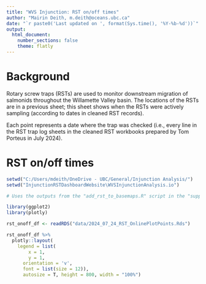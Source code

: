 ```yaml
---
title: "WVS Injunction: RST on/off times"
author: "Mairin Deith, m.deith@oceans.ubc.ca"
date: "`r paste0('Last updated on ', format(Sys.time(), '%Y-%b-%d'))`"
output:
  html_document:
    number_sections: false
    theme: flatly
---
```


# Background 

Rotary screw traps (RSTs) are used to monitor downstream migration of salmonids throughout the Willamette Valley basin. 
The locations of the RSTs are in a previous sheet; this sheet shows when the RSTs were actively sampling (according to dates in cleaned RST records).

Each point represents a date where the trap was checked (i.e., every line in the RST trap log sheets in the cleaned RST workbooks prepared by Tom Porteus in July 2024).

# RST on/off times

```r
setwd("C:/Users/mdeith/OneDrive - UBC/General/Injunction Analysis/")
setwd("InjunctionRSTDashboardWebsite\WVSInjunctionAnalysis.io")

# Uses the outputs from the "add_rst_to_basemaps.R" script in the "supp_code" folder of the website page

library(ggplot2)
library(plotly)

rst_onoff_df <- readRDS("data/2024_07_24_RST_OnlinePlotPoints.Rds")

rst_onoff_df %>%
  plotly::layout(
    legend = list(
        x = 1, 
        y = 1, 
      orientation = 'v', 
      font = list(size = 12)),
      autosize = T, height = 800, width = "100%")
```

